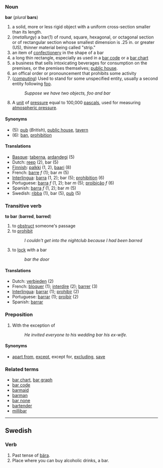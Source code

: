 ===Noun===
'''bar''' (''plural'' '''bars''')

# a solid, more or less rigid object with a uniform cross-section smaller than its length.
# (''metallurgy'') a bar(1) of round, square, hexagonal, or octagonal section or of rectangular section whose smallest dimension is .25 in. or greater (US), thinner material being called "strip."
# an item of [[confectionery]] in the shape of a bar
# a long thin rectangle, especially as used in a [[bar code]] or a [[bar chart]]
# a business that sells intoxicating beverages for consumption on the premises, or the premises themselves; [[public house]].
# an offical order or pronouncement that prohibits some activity
# (''[[computing]]'') Used to stand for some unspecified entity, usually a second entity following [[foo]].
#: ''Suppose we have two objects, foo and bar''
# A [[unit]] of [[pressure]] equal to 100,000 [[pascal]]s, used for measuring [[atmospheric pressure]].

====Synonyms====
*(5): [[pub]] (''British''), [[public house]], [[tavern]]
*(6): [[ban]], [[prohibition]]

====Translations====
*[[Basque]]: [[taberna]], [[ardandegi]] (5)
*Dutch: [[reep]] (2), bar (5)
*[[Finnish]]: [[palkki]] (1, 2), [[baari]] (8)
*French: [[barre]] ''f'' (1); bar ''m'' (5)
*[[Interlingua]]: [[barra]] (1, 2); bar (5); [[prohibition]] (6)
*Portuguese: [[barra]] ''f'' (1, 2); bar ''m'' (5); [[proibição]] ''f'' (6)
*Spanish: [[barra]] ''f'' (1, 2); bar ''m'' (5)
*Swedish: [[ribba]] (1), bar (5), [[pub]] (5)

===Transitive verb===
'''to bar''' ('''barred''', '''barred''')

# to [[obstruct]] someone's passage
# to [[prohibit]]
#:''I couldn't get into the nightclub because I had been barred''
# to [[lock]] with a bar
#:''bar the door''

====Translations====
*Dutch: [[verbieden]] (2)
*French: [[bloquer]] (1); [[interdire]] (2); [[barrer]] (3)
*[[Interlingua]]: [[barrar]] (1); [[prohibir]] (2)
*Portuguese: [[barrar]] (1); [[proibir]] (2)
*Spanish: [[barrar]]

===Preposition===
#With the exception of
#:''He invited everyone to his wedding bar his ex-wife.''

====Synonyms====
*[[apart from]], [[except]], except for, [[excluding]], [[save]]

===Related terms===
*[[bar chart]], [[bar graph]]
*[[bar code]]
*[[barmaid]]
*[[barman]]
*[[bar none]]
*[[bartender]]
*[[millibar]]

----
==Swedish==
===Verb===
# Past tense of [[bära]].
# Place where you can buy alcoholic drinks, a bar.
